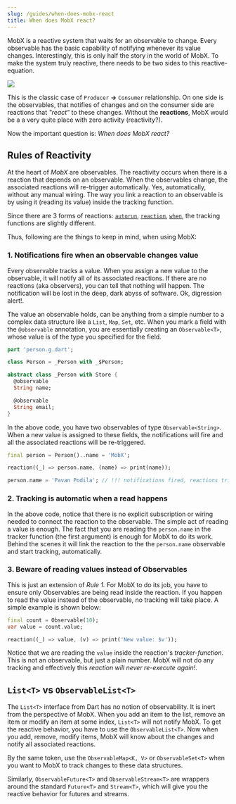 ```yaml
---
slug: /guides/when-does-mobx-react
title: When does MobX react?
---
```


MobX is a reactive system that waits for an observable to change. Every observable has the basic capability of notifying whenever its value changes. Interestingly, this is only half the story in the world of MobX. To make the system truly reactive, there needs to be two sides to this reactive-equation.


<img src={reactiveEquation} />

This is the classic case of `Producer` **→** `Consumer` relationship. On one side is the observables, that notifies of changes and on the consumer side are reactions that _"react"_ to these changes. Without the **reactions**, MobX would be a a very quite place with zero activity (reactivity?).

Now the important question is: _When does MobX react?_

## Rules of Reactivity

At the heart of _MobX_ are observables. The reactivity occurs when there is a reaction that depends on an observable. When the observables change, the associated reactions will re-trigger automatically. Yes, automatically, without any manual wiring. The way you link a reaction to an observable is by using it (reading its value) inside the tracking function.

Since there are 3 forms of reactions: [`autorun`](/api/reaction#autorun), [`reaction`](/api/reaction#reaction), [`when`](/api/reaction#when), the tracking functions are slightly different.

Thus, following are the things to keep in mind, when using MobX:

### 1. Notifications fire when an observable changes value

Every observable tracks a value. When you assign a new value to the observable, it will notify all of its associated reactions. If there are no reactions (aka observers), you can tell that nothing will happen. The notification will be lost in the deep, dark abyss of software. Ok, digression alert!.

The value an observable holds, can be anything from a simple number to a complex data structure like a `List`, `Map`, `Set`, etc. When you mark a field with the `@observable` annotation, you are essentially creating an `Observable<T>`, whose value is of the type you specified for the field.

```dart
part 'person.g.dart';

class Person = _Person with _$Person;

abstract class _Person with Store {
  @observable
  String name;

  @observable
  String email;
}
```

In the above code, you have two observables of type `Observable<String>`. When a new value is assigned to these fields, the notifications will fire and all the associated reactions will be re-triggered.

```dart
final person = Person()..name = 'MobX';

reaction((_) => person.name, (name) => print(name));

person.name = 'Pavan Podila'; // !!! notifications fired, reactions triggered !!!
```

### 2. Tracking is automatic when a read happens

In the above code, notice that there is no explicit subscription or wiring needed to connect the reaction to the observable. The simple act of reading a value is enough. The fact that you are reading the `person.name` in the tracker function (the first argument) is enough for MobX to do its work. Behind the scenes it will link the reaction to the the `person.name` observable and start tracking, automatically.

### 3. Beware of reading values instead of Observables

This is just an extension of _Rule 1._ For MobX to do its job, you have to ensure only Observables are being read inside the reaction. If you happen to read the value instead of the observable, no tracking will take place. A simple example is shown below:

```dart
final count = Observable(10);
var value = count.value;

reaction((_) => value, (v) => print('New value: $v'));
```

Notice that we are reading the `value` inside the reaction's _tracker-function_. This is not an observable, but just a plain number. MobX will not do any tracking and effectively this _reaction will never re-execute again!_.

## `List<T>` vs `ObservableList<T>`

The `List<T>` interface from Dart has no notion of observability. It is inert from the perspective of MobX. When you add an item to the list, remove an item or modify an item at some index, `List<T>` will not notify MobX. To get the reactive behavior, you have to use the `ObservableList<T>`. Now when you add, remove, modify items, MobX will know about the changes and notify all associated reactions.

By the same token, use the `ObservableMap<K, V>` or `ObservableSet<T>` when you want to MobX to track changes to these data structures.

Similarly, `ObservableFuture<T>` and `ObservableStream<T>` are wrappers around the standard `Future<T>` and `Stream<T>`, which will give you the reactive behavior for futures and streams.
